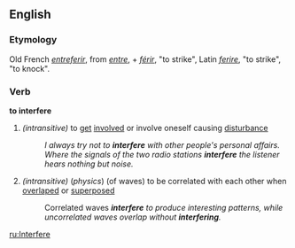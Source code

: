 ==English==
===Etymology===
Old French ''[[entreferir]]'', from ''[[entre]]'', + ''[[férir]]'', "to strike", Latin ''[[ferire]]'', "to strike", "to knock".
===Verb===
'''to interfere'''
#''(intransitive)'' to [[get]] [[involve]]d or involve oneself causing [[disturbance]]
#:''I always try not to '''interfere''' with other people's personal affairs.''
#:''Where the signals of the two radio stations '''interfere''' the listener hears nothing but noise.''
#''(intransitive)'' (''physics'') (of waves) to be correlated with each other when [[overlap|overlaped]] or [[superpose|superposed]]
#:Correlated waves '''''interfere''' to produce interesting patterns, while uncorrelated waves overlap without '''interfering'''.''

[[ru:Interfere]]